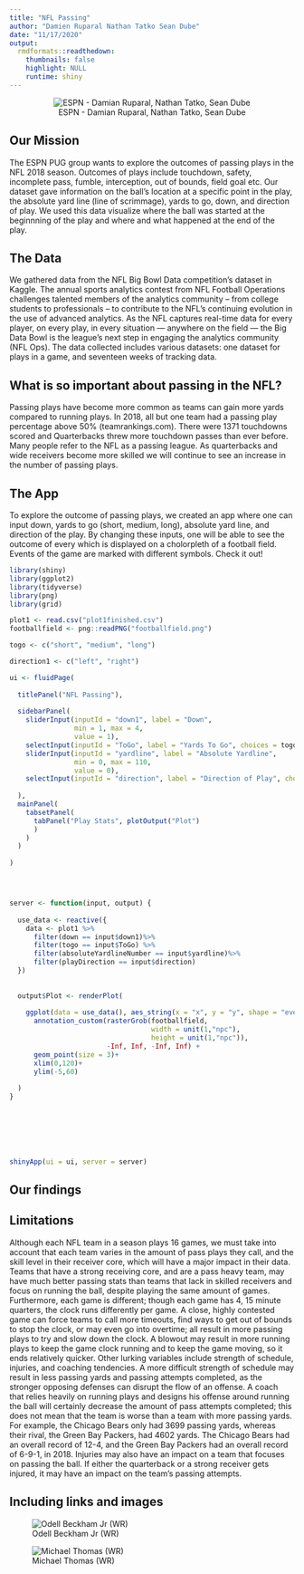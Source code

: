 ```yaml
---
title: "NFL Passing"
author: "Damien Ruparal Nathan Tatko Sean Dube"
date: "11/17/2020"
output:
  rmdformats::readthedown:
    thumbnails: false
    highlight: NULL
    runtime: shiny
---
```

<center>

![ESPN - Damian Ruparal, Nathan Tatko, Sean Dube](https://raw.githubusercontent.com/stat231-f20/Blog-ESPN/main/images/team_image.jpeg)

</center>

## Our Mission

The ESPN PUG group wants to explore the outcomes of passing plays in the NFL 2018 season. Outcomes of plays include touchdown, safety, incomplete pass, fumble, interception, out of bounds, field goal etc. Our dataset gave information on the ball's location at a specific point in the play, the absolute yard line (line of scrimmage), yards to go, down, and direction of play. We used this data visualize where the ball was started at the beginnning of the play and where and what happened at the end of the play. 

## The Data

We gathered data from the NFL Big Bowl Data competition's dataset in Kaggle. The annual sports analytics contest from NFL Football Operations challenges talented members of the analytics community – from college students to professionals – to contribute to the NFL’s continuing evolution in the use of advanced analytics. As the NFL captures real-time data for every player, on every play, in every situation — anywhere on the field — the Big Data Bowl is the league’s next step in engaging the analytics community (NFL Ops). The data collected includes various datasets: one dataset for plays in a game, and seventeen weeks of tracking data. 

## What is so important about passing in the NFL?

Passing plays have become more common as teams can gain more yards compared to running plays. In 2018, all but one team had a passing play percentage above 50% (teamrankings.com). There were 1371 touchdowns scored and Quarterbacks threw more touchdown passes than ever before. Many people refer to the NFL as a passing league. As quarterbacks and wide receivers become more skilled we will continue to see an increase in the number of passing plays. 

## The App

To explore the outcome of passing plays, we created an app where one can input down, yards to go (short, medium, long), absolute yard line, and direction of the play. By changing these inputs, one will be able to see the outcome of every which is displayed on a cholorpleth of a football field. Events of the game are marked with different symbols. Check it out! 

```r
library(shiny)
library(ggplot2)
library(tidyverse)
library(png)
library(grid)
```


```r
plot1 <- read.csv("plot1finished.csv")
footballfield <- png::readPNG("footballfield.png")

togo <- c("short", "medium", "long")

direction1 <- c("left", "right")

ui <- fluidPage(
  
  titlePanel("NFL Passing"),
  
  sidebarPanel(
    sliderInput(inputId = "down1", label = "Down",
                min = 1, max = 4,
                value = 1),
    selectInput(inputId = "ToGo", label = "Yards To Go", choices = togo),
    sliderInput(inputId = "yardline", label = "Absolute Yardline",
                min = 0, max = 110,
                value = 0),
    selectInput(inputId = "direction", label = "Direction of Play", choices = direction1),
    
  ),
  mainPanel(
    tabsetPanel(
      tabPanel("Play Stats", plotOutput("Plot")
      )
    )
  )
  
)




server <- function(input, output) {
  
  use_data <- reactive({
    data <- plot1 %>%
      filter(down == input$down1)%>%
      filter(togo == input$ToGo) %>%
      filter(absoluteYardlineNumber == input$yardline)%>%
      filter(playDirection == input$direction)
  })
  
  
  output$Plot <- renderPlot(
    
    ggplot(data = use_data(), aes_string(x = "x", y = "y", shape = "event", color = "event"))+
      annotation_custom(rasterGrob(footballfield, 
                                   width = unit(1,"npc"), 
                                   height = unit(1,"npc")), 
                        -Inf, Inf, -Inf, Inf) + 
      geom_point(size = 3)+
      xlim(0,120)+
      ylim(-5,60)
    
  )
}
  
  





shinyApp(ui = ui, server = server)

```

## Our findings

## Limitations

Although each NFL team in a season plays 16 games, we must take into account that each team varies in the amount of pass plays they call, and the skill level in their receiver core, which will have a major impact in their data. Teams that have a strong receiving core, and are a pass heavy team, may have much better passing stats than teams that lack in skilled receivers and focus on running the ball, despite playing the same amount of games. Furthermore, each game is different; though each game has 4, 15 minute quarters, the clock runs differently per game. A close, highly contested game can force teams to call more timeouts, find ways to get out of bounds to stop the clock, or may even go into overtime; all result in more passing plays to try and slow down the clock. A blowout may result in more running plays to keep the game clock running and to keep the game moving, so it ends relatively quicker. Other lurking variables include strength of schedule, injuries, and coaching tendencies. A more difficult strength of schedule may result in less passing yards and passing attempts completed, as the stronger opposing defenses can disrupt the flow of an offense. A coach that relies heavily on running plays and designs his offense around running the ball will certainly decrease the amount of pass attempts completed; this does not mean that the team is worse than a team with more passing yards. For example,  the Chicago Bears only had 3699 passing yards, whereas their rival, the Green Bay Packers, had 4602 yards. The Chicago Bears had an overall record of 12-4, and the Green Bay Packers had an overall record of 6-9-1, in 2018. Injuries may also have an impact on a team that focuses on passing the ball. If either the quarterback or a strong receiver gets injured, it may have an impact on the team's passing attempts. 


## Including links and images

![Odell Beckham Jr (WR)](https://ftw.usatoday.com/wp-content/uploads/sites/90/2014/11/ap_aptopix_cowboys_giants_football_68976850.jpg)

![Michael Thomas (WR)](https://static.clubs.nfl.com/image/private/t_editorial_landscape_12_desktop/saints/t0g9bfyocxayqta7jhpn)






